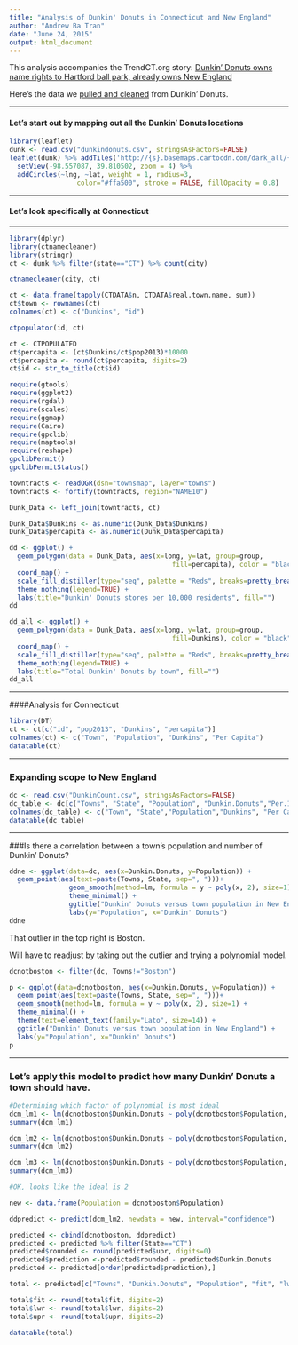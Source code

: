 ```yaml
---
title: "Analysis of Dunkin' Donuts in Connecticut and New England"
author: "Andrew Ba Tran"
date: "June 24, 2015"
output: html_document
---
```


This analysis accompanies the TrendCT.org story: [Dunkin’ Donuts owns name rights to Hartford ball park, already owns New England](http://trendct.org/2015/06/15/dunkin-donuts-owns-rights-to-hartford-stadium-already-owns-new-england/)

Here’s the data we [pulled and cleaned](http://www.LINKGOESHERE.com) from Dunkin' Donuts.

***

#### Let's start out by mapping out all the Dunkin' Donuts locations

```r
library(leaflet)
dunk <- read.csv("dunkindonuts.csv", stringsAsFactors=FALSE)
leaflet(dunk) %>% addTiles('http://{s}.basemaps.cartocdn.com/dark_all/{z}/{x}/{y}.png', attribution='Map tiles by <a href="http://stamen.com">Stamen Design</a>, <a href="http://creativecommons.org/licenses/by/3.0">CC BY 3.0</a> &mdash; Map data &copy; <a href="http://www.openstreetmap.org/copyright">OpenStreetMap</a>') %>% 
  setView(-98.557087, 39.810502, zoom = 4) %>% 
  addCircles(~lng, ~lat, weight = 1, radius=3, 
                 color="#ffa500", stroke = FALSE, fillOpacity = 0.8)


```

***

#### Let's look specifically at Connecticut

***


```r
library(dplyr)
library(ctnamecleaner)
library(stringr)
ct <- dunk %>% filter(state=="CT") %>% count(city)

ctnamecleaner(city, ct)

ct <- data.frame(tapply(CTDATA$n, CTDATA$real.town.name, sum))
ct$town <- rownames(ct)
colnames(ct) <- c("Dunkins", "id")

ctpopulator(id, ct)

ct <- CTPOPULATED
ct$percapita <- (ct$Dunkins/ct$pop2013)*10000
ct$percapita <- round(ct$percapita, digits=2)
ct$id <- str_to_title(ct$id)

require(gtools)
require(ggplot2)
require(rgdal)
require(scales)
require(ggmap)
require(Cairo)
require(gpclib)
require(maptools)
require(reshape)
gpclibPermit()
gpclibPermitStatus()

towntracts <- readOGR(dsn="townsmap", layer="towns")
towntracts <- fortify(towntracts, region="NAME10")

Dunk_Data <- left_join(towntracts, ct)

Dunk_Data$Dunkins <- as.numeric(Dunk_Data$Dunkins)
Dunk_Data$percapita <- as.numeric(Dunk_Data$percapita)

dd <- ggplot() +
  geom_polygon(data = Dunk_Data, aes(x=long, y=lat, group=group, 
                                         fill=percapita), color = "black", size=0.2) +
  coord_map() +
  scale_fill_distiller(type="seq", palette = "Reds", breaks=pretty_breaks(n=5)) +
  theme_nothing(legend=TRUE) +
  labs(title="Dunkin' Donuts stores per 10,000 residents", fill="")
dd

dd_all <- ggplot() +
  geom_polygon(data = Dunk_Data, aes(x=long, y=lat, group=group, 
                                         fill=Dunkins), color = "black", size=0.2) +
  coord_map() +
  scale_fill_distiller(type="seq", palette = "Reds", breaks=pretty_breaks(n=5)) +
  theme_nothing(legend=TRUE) +
  labs(title="Total Dunkin' Donuts by town", fill="")
dd_all

```

***

####Analysis for Connecticut 
```r
library(DT)
ct <- ct[c("id", "pop2013", "Dunkins", "percapita")]
colnames(ct) <- c("Town", "Population", "Dunkins", "Per Capita")
datatable(ct)

```

***

### Expanding scope to New England

```r
dc <- read.csv("DunkinCount.csv", stringsAsFactors=FALSE)
dc_table <- dc[c("Towns", "State", "Population", "Dunkin.Donuts","Per.1.000.residents")]
colnames(dc_table) <- c("Town", "State","Population","Dunkins", "Per Capita")
datatable(dc_table)
```

***

###Is there a correlation between a town's population and number of Dunkin' Donuts?

```r

ddne <- ggplot(data=dc, aes(x=Dunkin.Donuts, y=Population)) +
  geom_point(aes(text=paste(Towns, State, sep=", ")))+ 
               geom_smooth(method=lm, formula = y ~ poly(x, 2), size=1) +
               theme_minimal() +
               ggtitle("Dunkin' Donuts versus town population in New England") +
               labs(y="Population", x="Dunkin' Donuts")
ddne

```

That outlier in the top right is Boston.

Will have to readjust by taking out the outlier and trying a polynomial model.


```r


dcnotboston <- filter(dc, Towns!="Boston")

p <- ggplot(data=dcnotboston, aes(x=Dunkin.Donuts, y=Population)) +
  geom_point(aes(text=paste(Towns, State, sep=", ")))+ 
  geom_smooth(method=lm, formula = y ~ poly(x, 2), size=1) +
  theme_minimal() +
  theme(text=element_text(family="Lato", size=14)) +
  ggtitle("Dunkin' Donuts versus town population in New England") +
  labs(y="Population", x="Dunkin' Donuts")
p
```

****

### Let's apply this model to predict how many Dunkin' Donuts a town should have.
```r

#Determining which factor of polynomial is most ideal
dcm_lm1 <- lm(dcnotboston$Dunkin.Donuts ~ poly(dcnotboston$Population, 1))
summary(dcm_lm1)

dcm_lm2 <- lm(dcnotboston$Dunkin.Donuts ~ poly(dcnotboston$Population, 2))
summary(dcm_lm2)

dcm_lm3 <- lm(dcnotboston$Dunkin.Donuts ~ poly(dcnotboston$Population, 3))
summary(dcm_lm3)

#OK, looks like the ideal is 2

new <- data.frame(Population = dcnotboston$Population)

ddpredict <- predict(dcm_lm2, newdata = new, interval="confidence")

predicted <- cbind(dcnotboston, ddpredict)
predicted <- predicted %>% filter(State=="CT")
predicted$rounded <- round(predicted$upr, digits=0)
predicted$prediction <-predicted$rounded - predicted$Dunkin.Donuts
predicted <- predicted[order(predicted$prediction),]

total <- predicted[c("Towns", "Dunkin.Donuts", "Population", "fit", "lwr", "upr", "rounded", "prediction")]

total$fit <- round(total$fit, digits=2)
total$lwr <- round(total$lwr, digits=2)
total$upr <- round(total$upr, digits=2)

datatable(total)

```



